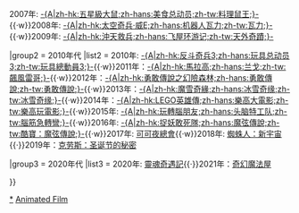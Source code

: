 {{Navbox 
|name  = 英國電影學院獎最佳動畫片
|title = [[英國電影學院獎]][[英國電影學院獎最佳動畫片|最佳動畫片]]
|titlestyle = background:#BDB76B;
|groupstyle = background:#C5B358;
|group1 = 2000年代
|list1 = 2006年: [[快樂腳|-{A|zh-hk:踢躂小企鵝;zh-hans:欢快的大脚;zh-tw:快樂腳;}-]]{{·w}}2007年: [[料理鼠王|-{A|zh-hk:五星級大鼠;zh-hans:美食总动员;zh-tw:料理鼠王;}-]]{{·w}}2008年: [[瓦力 (電影)|-{A|zh-hk:太空奇兵·威E;zh-hans:机器人瓦力;zh-tw:瓦力;}-]]{{·w}}2009年: [[天外奇蹟|-{A|zh-hk:沖天救兵;zh-hans:飞屋环游记;zh-tw:天外奇蹟;}-]]

|group2 = 2010年代
|list2 = 2010年: [[玩具總動員3|-{A|zh-hk:反斗奇兵3;zh-hans:玩具总动员3;zh-tw:玩具總動員3;}-]]{{·w}}2011年：[[飆風雷哥|-{A|zh-hk:馬拉高;zh-hans:兰戈;zh-tw:飆風雷哥;}-]]{{·w}}2012年：[[勇敢傳說|-{A|zh-hk:勇敢傳說之幻險森林;zh-hans:勇敢傳說;zh-tw:勇敢傳說;}-]]{{·w}}2013年：[[冰雪奇缘|-{A|zh-hk:魔雪奇緣;zh-hans:冰雪奇缘;zh-tw:冰雪奇缘;}-]]{{·w}}2014年：[[樂高玩電影|-{A|zh-hk:LEGO英雄傳;zh-hans:樂高大電影;zh-tw:樂高玩電影;}-]]{{·w}}2015年: [[腦筋急轉彎 (電影)|-{A|zh-hk:玩轉腦朋友;zh-hans:头脑特工队;zh-tw:腦筋急轉彎;}-]]{{·w}}2016年: [[酷寶：魔弦傳說|-{A|zh-hk:捉妖敢死隊;zh-hans:魔弦傳說;zh-tw:酷寶：魔弦傳說;}-]]{{·w}}2017年: [[可可夜總會]]{{·w}}2018年: [[蜘蛛人：新宇宙]]{{·}}2019年：[[克劳斯：圣诞节的秘密]]

|group3 = 2020年代
|list3 = 2020年: [[靈魂奇遇記]]{{·}}2021年：[[奇幻魔法屋]]

}}<noinclude>
[[Category:英國電影學院獎最佳動畫片|*]]
[[Category:英国电影学院奖模板|Animated Film]]
{{collapsible option}}
</noinclude>